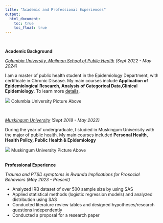 ```yaml
---
title: "Academic and Professional Experiences"
output: 
  html_document:
    toc: true
    toc_float: true
---
```

<br>

**Academic Background**

*[Columbia University, Mailman School of Public Health](https://www.publichealth.columbia.edu/) (Sept 2022 - May 2024)*

I am a master of public health student in the Epidemiology Department, with certificate in Chronic Disease. My main courses include **Application of Epidemiological Research, Analysis of Categorical Data,Clinical Epidemiology**. To learn more [details](https://www.publichealth.columbia.edu/academics/degrees/master-public-health/certificates/certificate-requirements).


![](images/columbia.jpg)
Columbia University Picture Above

<br>

*[Muskingum University](https://www.muskingum.edu/) (Sept 2018 - May 2022)*

During the year of undergraduate, I studied in Muskingum Univerisity with the major of public health. My main courses included **Personal Health, Health Policy, Public Health & Epidemiology**


![](images/muskingum.jpg)
Muskingum University Picture Above

<br>
**Professional Experience**

*Trauma and PTSD symptoms in Rwanda Implications for Prosocial Behaviors (May 2023 - Present)*

* Analyzed IRB dataset of over 500 sample size by using SAS
* Applied statistical methods (logistic regression models) and analyzed distribution using SAS
* Conducted literature review tables and designed hypotheses/research questions independently 
* Conducted a proposal for a research paper










